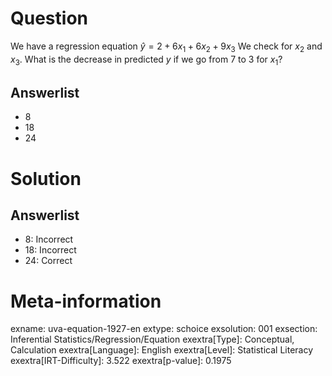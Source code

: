 Question
========

We have a regression equation $\hat{y} = 2 + 6x_{1} +
6x_{2} + 9x_{3}$ We check for *x*~2~ and *x*~3~. What is the decrease in predicted *y* if we go from 7 to 3 for *x*~1~?

Answerlist
----------

* 8
* 18
* 24

Solution
========

Answerlist
----------

* 8: Incorrect
* 18: Incorrect
* 24: Correct

Meta-information
================
exname: uva-equation-1927-en
extype: schoice
exsolution: 001
exsection: Inferential Statistics/Regression/Equation
exextra[Type]: Conceptual, Calculation
exextra[Language]: English
exextra[Level]: Statistical Literacy
exextra[IRT-Difficulty]: 3.522
exextra[p-value]: 0.1975
